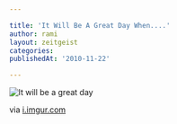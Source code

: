 ```yaml
---

title: 'It Will Be A Great Day When....'
author: rami
layout: zeitgeist
categories:
publishedAt: '2010-11-22'

---
```


![It will be a great day](/assets/images/content/zeitgeist/it-will-be-a-great-day-when.jpg) 

via <a href="http://i.imgur.com/xvFVY.jpg">i.imgur.com</a>
